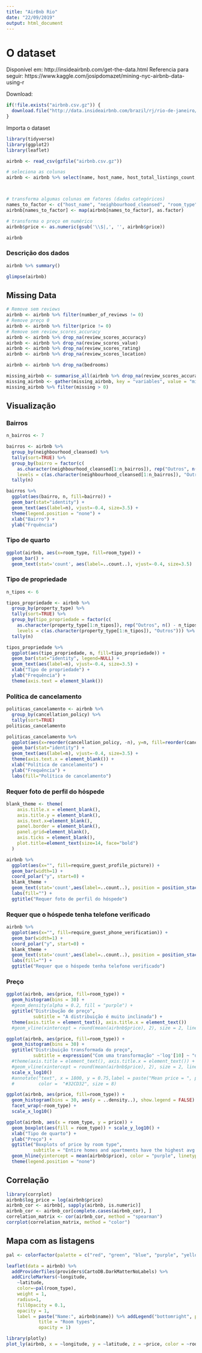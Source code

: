 ```yaml
---
title: "AirBnb Rio"
date: "22/09/2019"
output: html_document
---
```

# O dataset
Disponível em: http://insideairbnb.com/get-the-data.html
Referencia para seguir:
https://www.kaggle.com/josipdomazet/mining-nyc-airbnb-data-using-r

Download:
```r
if(!file.exists("airbnb.csv.gz")) {
  download.file("http://data.insideairbnb.com/brazil/rj/rio-de-janeiro/2019-07-15/data/listings.csv.gz", "airbnb.csv.gz")
}
```
Importa o dataset
```r
library(tidyverse)
library(ggplot2)
library(leaflet)

airbnb <- read_csv(gzfile("airbnb.csv.gz"))

# seleciona as colunas
airbnb <- airbnb %>% select(name, host_name, host_total_listings_count, calculated_host_listings_count,  neighbourhood_cleansed, latitude, longitude, property_type, room_type, price, accommodates,  bedrooms,  minimum_nights, maximum_nights,  availability_365,  number_of_reviews,  review_scores_rating,  review_scores_accuracy,  review_scores_location,  review_scores_value,  cancellation_policy,  require_guest_profile_picture,  require_guest_phone_verification)



# transforma algumas colunas em fatores (dados categóricos)
names_to_factor <- c("host_name", "neighbourhood_cleansed", "room_type", "property_type", "cancellation_policy")
airbnb[names_to_factor] <- map(airbnb[names_to_factor], as.factor)

# transforma o preço em numérico
airbnb$price <- as.numeric(gsub('\\$|,', '', airbnb$price))

airbnb
```

### Descrição dos dados
```r
airbnb %>% summary()
```
```r
glimpse(airbnb)
```

## Missing Data
```r
# Remove sem reviews
airbnb <- airbnb %>% filter(number_of_reviews != 0)
# Remove preço 0
airbnb <- airbnb %>% filter(price != 0)
# Remove sem review_scores_accuracy
airbnb <- airbnb %>% drop_na(review_scores_accuracy)
airbnb <- airbnb %>% drop_na(review_scores_value)
airbnb <- airbnb %>% drop_na(review_scores_rating)
airbnb <- airbnb %>% drop_na(review_scores_location)

airbnb <- airbnb %>% drop_na(bedrooms)

```


```r
missing_airbnb <- summarise_all(airbnb %>% drop_na(review_scores_accuracy), ~sum(is.na(.)))
missing_airbnb <- gather(missing_airbnb, key = "variables", value = "missing")
missing_airbnb %>% filter(missing > 0)
```

## Visualização

### Bairros
```r
n_bairros <- 7 

bairros <- airbnb %>% 
  group_by(neighbourhood_cleansed) %>% 
  tally(sort=TRUE) %>%
  group_by(bairro = factor(c(
    as.character(neighbourhood_cleansed[1:n_bairros]), rep("Outros", n() - n_bairros)),
    levels = c(as.character(neighbourhood_cleansed[1:n_bairros]), "Outros"))) %>%
  tally(n) 

bairros %>%
  ggplot(aes(bairro, n, fill=bairro)) +
  geom_bar(stat="identity") +
  geom_text(aes(label=n), vjust=-0.4, size=3.5) +
  theme(legend.position = "none") +
  xlab("Bairro") +
  ylab("Frquência")
```


### Tipo de quarto
```r
ggplot(airbnb, aes(x=room_type, fill=room_type)) + 
  geom_bar() + 
  geom_text(stat='count', aes(label=..count..), vjust=-0.4, size=3.5)

```

### Tipo de propriedade
```r
n_tipos <- 6

tipos_propriedade <- airbnb %>% 
  group_by(property_type) %>% 
  tally(sort=TRUE) %>%
  group_by(tipo_propriedade = factor(c(
    as.character(property_type[1:n_tipos]), rep("Outros", n() - n_tipos)),
    levels = c(as.character(property_type[1:n_tipos]), "Outros"))) %>%
  tally(n) 

tipos_propriedade %>%
  ggplot(aes(tipo_propriedade, n, fill=tipo_propriedade)) +
  geom_bar(stat="identity", legend=NULL) +
  geom_text(aes(label=n), vjust=-0.4, size=3.5) +
  xlab("Tipo de propriedade") +
  ylab("Frequência") +
  theme(axis.text = element_blank())

```

### Política de cancelamento
```r
politicas_cancelamento <- airbnb %>%
  group_by(cancellation_policy) %>%
  tally(sort=TRUE)
politicas_cancelamento

politicas_cancelamento %>%
  ggplot(aes(x=reorder(cancellation_policy, -n), y=n, fill=reorder(cancellation_policy, -n))) + 
  geom_bar(stat="identity") + 
  geom_text(aes(label=n), vjust=-0.4, size=3.5) +
  theme(axis.text.x = element_blank()) +
  xlab("Política de cancelamento") +
  ylab("Frequência") +
  labs(fill="Política de cancelamento")
```

### Requer foto de perfil do hóspede
```r
blank_theme <- theme(
    axis.title.x = element_blank(),
    axis.title.y = element_blank(),
    axis.text.x=element_blank(),
    panel.border = element_blank(),
    panel.grid=element_blank(),
    axis.ticks = element_blank(),
    plot.title=element_text(size=14, face="bold") 
  )

airbnb %>%
  ggplot(aes(x="", fill=require_guest_profile_picture)) +
  geom_bar(width=1) +
  coord_polar("y", start=0) +
  blank_theme + 
  geom_text(stat='count',aes(label=..count..), position = position_stack(vjust = 0.5), color="white") +
  labs(fill="") +
  ggtitle("Requer foto de perfil do hóspede")
```

### Requer que o hóspede tenha telefone verificado
```r
airbnb %>%
  ggplot(aes(x="", fill=require_guest_phone_verification)) +
  geom_bar(width=1) +
  coord_polar("y", start=0) +
  blank_theme + 
  geom_text(stat='count',aes(label=..count..), position = position_stack(vjust = 0.5), color="white") +
  labs(fill="") +
  ggtitle("Requer que o hóspede tenha telefone verificado")
```


### Preço

```r
ggplot(airbnb, aes(price, fill=room_type)) +
  geom_histogram(bins = 30) + 
  #geom_density(alpha = 0.2, fill = "purple") +
  ggtitle("Distribução de preço",
          subtitle = "A distribuição é muito inclinada") +
  theme(axis.title = element_text(), axis.title.x = element_text())
  #geom_vline(xintercept = round(mean(airbnb$price), 2), size = 2, linetype = 3)
```

```r
ggplot(airbnb, aes(price, fill=room_type)) +
  geom_histogram(bins = 30) + 
  ggtitle("Distribuição transformada do preço",
          subtitle = expression("Com uma transformação" ~'log'[10] ~ "do eixo x")) +
  #theme(axis.title = element_text(), axis.title.x = element_text()) +
  #geom_vline(xintercept = round(mean(airbnb$price), 2), size = 2, linetype = 3) +
  scale_x_log10()
  #annotate("text", x = 1800, y = 0.75,label = paste("Mean price = ", paste0(round(mean(airbnb$price), 2), "$")),
  #         color =  "#32CD32", size = 8)
```
```r
ggplot(airbnb, aes(price, fill=room_type)) +
  geom_histogram(bins = 30, aes(y = ..density..), show.legend = FALSE) +
  facet_wrap(~room_type) +  
  scale_x_log10() 
```
```r
ggplot(airbnb, aes(x = room_type, y = price)) +
  geom_boxplot(aes(fill = room_type)) + scale_y_log10() +
  xlab("Tipo de quarto") + 
  ylab("Preço") +
  ggtitle("Boxplots of price by room type",
          subtitle = "Entire homes and apartments have the highest avg price") +
  geom_hline(yintercept = mean(airbnb$price), color = "purple", linetype = 2) +
  theme(legend.position = "none")
```


## Correlação
```r
library(corrplot)
airbnb$log_price = log(airbnb$price)
airbnb_cor <- airbnb[, sapply(airbnb, is.numeric)]
airbnb_cor <- airbnb_cor[complete.cases(airbnb_cor), ]
correlation_matrix <- cor(airbnb_cor, method = "spearman")
corrplot(correlation_matrix, method = "color")
```



## Mapa com as listagens
```r
pal <- colorFactor(palette = c("red", "green", "blue", "purple", "yellow"), domain = airbnb$room_type)

leaflet(data = airbnb) %>% 
  addProviderTiles(providers$CartoDB.DarkMatterNoLabels) %>% 
  addCircleMarkers(~longitude, 
    ~latitude, 
    color=~pal(room_type), 
    weight = 1, 
    radius=1, 
    fillOpacity = 0.1, 
    opacity = 1,
    label = paste("Name:", airbnb$name)) %>% addLegend("bottomright", pal = pal, values = ~room_type,
            title = "Room types",
            opacity = 1)


```

```r
library(plotly)
plot_ly(airbnb, x = ~longitude, y = ~latitude, z = ~price, color = ~room_type) 
```


